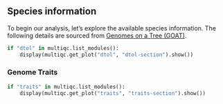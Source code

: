 ## Species information

To begin our analysis, let's explore the available species information. The following
details are sourced from [Genomes on a Tree (GOAT)](https://goat.genomehubs.org/).

```python
if "dtol" in multiqc.list_modules():
    display(multiqc.get_plot("dtol", "dtol-section").show())
```

### Genome Traits

```python
if "traits" in multiqc.list_modules():
    display(multiqc.get_plot("traits", "traits-section").show())
```
